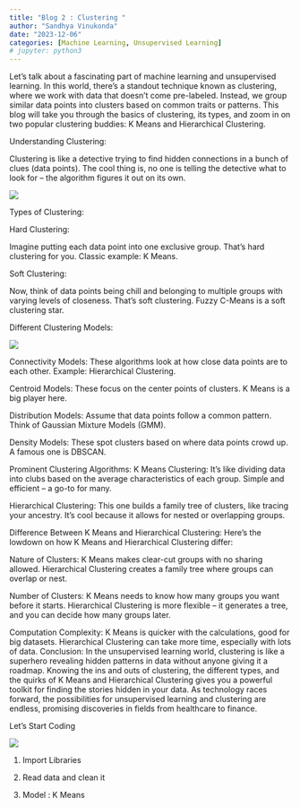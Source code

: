 ```yaml
---
title: "Blog 2 : Clustering "
author: "Sandhya Vinukonda"
date: "2023-12-06"
categories: [Machine Learning, Unsupervised Learning]
# jupyter: python3
---
```


Let's talk about a fascinating part of machine learning and unsupervised learning. In this world, there's a standout technique known as clustering, where we work with data that doesn't come pre-labeled. Instead, we group similar data points into clusters based on common traits or patterns. This blog will take you through the basics of clustering, its types, and zoom in on two popular clustering buddies: K Means and Hierarchical Clustering.

Understanding Clustering:

Clustering is like a detective trying to find hidden connections in a bunch of clues (data points). The cool thing is, no one is telling the detective what to look for – the algorithm figures it out on its own.

![](Clustering_Soft_Hard.png)

Types of Clustering:

Hard Clustering:

Imagine putting each data point into one exclusive group. That's hard clustering for you.
Classic example: K Means.

Soft Clustering:

Now, think of data points being chill and belonging to multiple groups with varying levels of closeness. That's soft clustering.
Fuzzy C-Means is a soft clustering star.

Different Clustering Models:
 
 ![](Clustering_models.png)

Connectivity Models:
These algorithms look at how close data points are to each other.
Example: Hierarchical Clustering.

Centroid Models:
These focus on the center points of clusters.
K Means is a big player here.

Distribution Models:
Assume that data points follow a common pattern.
Think of Gaussian Mixture Models (GMM).

Density Models:
These spot clusters based on where data points crowd up.
A famous one is DBSCAN.

Prominent Clustering Algorithms:
K Means Clustering:
It's like dividing data into clubs based on the average characteristics of each group.
Simple and efficient – a go-to for many.

Hierarchical Clustering:
This one builds a family tree of clusters, like tracing your ancestry.
It's cool because it allows for nested or overlapping groups.

Difference Between K Means and Hierarchical Clustering:
Here's the lowdown on how K Means and Hierarchical Clustering differ:

Nature of Clusters:
K Means makes clear-cut groups with no sharing allowed.
Hierarchical Clustering creates a family tree where groups can overlap or nest.

Number of Clusters:
K Means needs to know how many groups you want before it starts.
Hierarchical Clustering is more flexible – it generates a tree, and you can decide how many groups later.

Computation Complexity:
K Means is quicker with the calculations, good for big datasets.
Hierarchical Clustering can take more time, especially with lots of data.
Conclusion:
In the unsupervised learning world, clustering is like a superhero revealing hidden patterns in data without anyone giving it a roadmap. Knowing the ins and outs of clustering, the different types, and the quirks of K Means and Hierarchical Clustering gives you a powerful toolkit for finding the stories hidden in your data. As technology races forward, the possibilities for unsupervised learning and clustering are endless, promising discoveries in fields from healthcare to finance.

Let’s Start Coding 

![](KMeans_StepsOfCode.png)

1. Import Libraries 

2. Read data and clean it 

3. Model : K Means 

